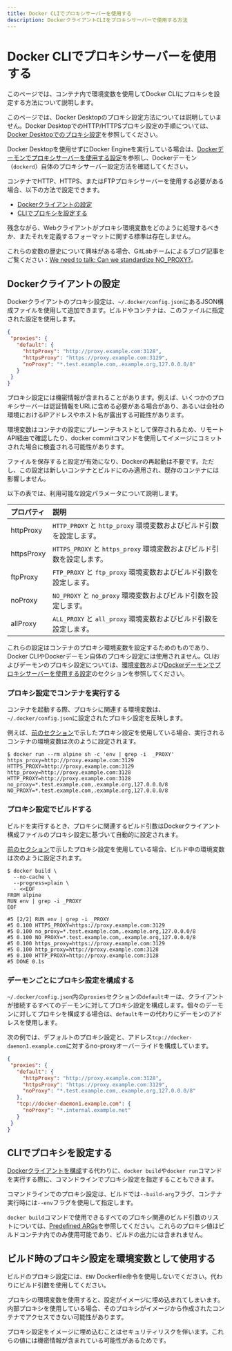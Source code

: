 ```yaml
---
title: Docker CLIでプロキシサーバーを使用する
description: DockerクライアントCLIをプロキシサーバーで使用する方法
---
```



# Docker CLIでプロキシサーバーを使用する

このページでは、コンテナ内で環境変数を使用してDocker CLIにプロキシを設定する方法について説明します。

このページでは、Docker Desktopのプロキシ設定方法については説明していません。Docker DesktopでのHTTP/HTTPSプロキシ設定の手順については、[Docker Desktopでのプロキシ設定](https://docs.docker.com/desktop/settings/#proxies)を参照してください。

Docker Desktopを使用せずにDocker Engineを実行している場合は、[Dockerデーモンでプロキシサーバーを使用する設定](https://docs.docker.com/engine/daemon/proxy/)を参照し、Dockerデーモン（`dockerd`）自体のプロキシサーバー設定方法を確認してください。

コンテナでHTTP、HTTPS、またはFTPプロキシサーバーを使用する必要がある場合、以下の方法で設定できます。

- [Dockerクライアントの設定](#dockerクライアントの設定)
- [CLIでプロキシを設定する](#cliでプロキシを設定する)

<Callout type="info">
  残念ながら、Webクライアントがプロキシ環境変数をどのように処理するべきか、またそれを定義するフォーマットに関する標準は存在しません。

  これらの変数の歴史について興味がある場合、GitLabチームによるブログ記事をご覧ください：[We need to talk: Can we standardize NO_PROXY?](https://about.gitlab.com/blog/2021/01/27/we-need-to-talk-no-proxy/)。
</Callout>

## Dockerクライアントの設定

Dockerクライアントのプロキシ設定は、`~/.docker/config.json`にあるJSON構成ファイルを使用して追加できます。ビルドやコンテナは、このファイルに指定された設定を使用します。

```json
{
 "proxies": {
   "default": {
     "httpProxy": "http://proxy.example.com:3128",
     "httpsProxy": "https://proxy.example.com:3129",
     "noProxy": "*.test.example.com,.example.org,127.0.0.0/8"
   }
 }
}
```

<Callout type="warning">
  プロキシ設定には機密情報が含まれることがあります。例えば、いくつかのプロキシサーバーは認証情報をURLに含める必要がある場合があり、あるいは会社の環境におけるIPアドレスやホスト名が露出する可能性があります。

  環境変数はコンテナの設定にプレーンテキストとして保存されるため、リモートAPI経由で確認したり、docker commitコマンドを使用してイメージにコミットされた場合に検査される可能性があります。
</Callout>

ファイルを保存すると設定が有効になり、Dockerの再起動は不要です。ただし、この設定は新しいコンテナとビルドにのみ適用され、既存のコンテナには影響しません。

以下の表では、利用可能な設定パラメータについて説明します。

| プロパティ     | 説明                                                          |
| :----------- | :----------------------------------------------------------- |
| httpProxy    | `HTTP_PROXY` と `http_proxy` 環境変数およびビルド引数を設定します。   |
| httpsProxy   | `HTTPS_PROXY` と `https_proxy` 環境変数およびビルド引数を設定します。 |
| ftpProxy     | `FTP_PROXY` と `ftp_proxy` 環境変数およびビルド引数を設定します。     |
| noProxy      | `NO_PROXY` と `no_proxy` 環境変数およびビルド引数を設定します。       |
| allProxy     | `ALL_PROXY` と `all_proxy` 環境変数およびビルド引数を設定します。     |

これらの設定はコンテナのプロキシ環境変数を設定するためのものであり、Docker CLIやDockerデーモン自体のプロキシ設定には使用されません。CLIおよびデーモンのプロキシ設定については、[環境変数](https://docs.docker.com/reference/cli/docker/#environment-variables)および[Dockerデーモンでプロキシサーバーを使用する設定](https://docs.docker.com/engine/daemon/proxy/)のセクションを参照してください。

### プロキシ設定でコンテナを実行する

コンテナを起動する際、プロキシに関連する環境変数は、`~/.docker/config.json`に設定されたプロキシ設定を反映します。

例えば、[前のセクション](#dockerクライアントの設定)で示したプロキシ設定を使用している場合、実行されるコンテナの環境変数は次のように設定されます。

```console
$ docker run --rm alpine sh -c 'env | grep -i  _PROXY'
https_proxy=http://proxy.example.com:3129
HTTPS_PROXY=http://proxy.example.com:3129
http_proxy=http://proxy.example.com:3128
HTTP_PROXY=http://proxy.example.com:3128
no_proxy=*.test.example.com,.example.org,127.0.0.0/8
NO_PROXY=*.test.example.com,.example.org,127.0.0.0/8
```

### プロキシ設定でビルドする

ビルドを実行するとき、プロキシに関連するビルド引数はDockerクライアント構成ファイルのプロキシ設定に基づいて自動的に設定されます。

[前のセクション](#dockerクライアントの設定)で示したプロキシ設定を使用している場合、ビルド中の環境変数は次のように設定されます。

```console
$ docker build \
  --no-cache \
  --progress=plain \
  - <<EOF
FROM alpine
RUN env | grep -i _PROXY
EOF
```

```console
#5 [2/2] RUN env | grep -i _PROXY
#5 0.100 HTTPS_PROXY=https://proxy.example.com:3129
#5 0.100 no_proxy=*.test.example.com,.example.org,127.0.0.0/8
#5 0.100 NO_PROXY=*.test.example.com,.example.org,127.0.0.0/8
#5 0.100 https_proxy=https://proxy.example.com:3129
#5 0.100 http_proxy=http://proxy.example.com:3128
#5 0.100 HTTP_PROXY=http://proxy.example.com:3128
#5 DONE 0.1s
```

### デーモンごとにプロキシ設定を構成する

`~/.docker/config.json`内の`proxies`セクションの`default`キーは、クライアントが接続するすべてのデーモンに対してプロキシ設定を構成します。個々のデーモンに対してプロキシを構成する場合は、`default`キーの代わりにデーモンのアドレスを使用します。

次の例では、デフォルトのプロキシ設定と、アドレス`tcp://docker-daemon1.example.com`に対するno-proxyオーバーライドを構成しています。

```json
{
 "proxies": {
   "default": {
     "httpProxy": "http://proxy.example.com:3128",
     "httpsProxy": "https://proxy.example.com:3129",
     "noProxy": "*.test.example.com,.example.org,127.0.0.0/8"
   },
   "tcp://docker-daemon1.example.com": {
     "noProxy": "*.internal.example.net"
   }
 }
}
```

## CLIでプロキシを設定する

[Dockerクライアントを構成](#dockerクライアントの設定)する代わりに、`docker build`や`docker run`コマンドを実行する際に、コマンドラインでプロキシ設定を指定することもできます。

コマンドラインでのプロキシ設定は、ビルドでは`--build-arg`フラグ、コンテナ実行時には`--env`フラグを使用して指定します。

`docker build`コマンドで使用できるすべてのプロキシ関連のビルド引数のリストについては、[Predefined ARGs](https://docs.docker.com/reference/dockerfile/#predefined-args)を参照してください。これらのプロキシ値はビルドコンテナ内でのみ使用可能であり、ビルドの出力には含まれません。

## ビルド時のプロキシ設定を環境変数として使用する

ビルドのプロキシ設定には、`ENV` Dockerfile命令を使用しないでください。代わりにビルド引数を使用してください。

プロキシの環境変数を使用すると、設定がイメージに埋め込まれてしまいます。内部プロキシを使用している場合、そのプロキシがイメージから作成されたコンテナでアクセスできない可能性があります。

プロキシ設定をイメージに埋め込むことはセキュリティリスクを伴います。これらの値には機密情報が含まれている可能性があるためです。
